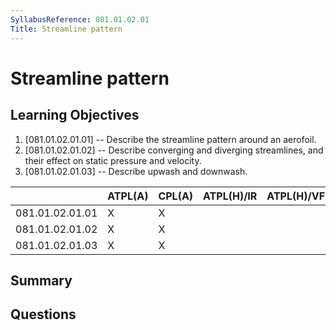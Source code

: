 ```yaml
---
SyllabusReference: 081.01.02.01
Title: Streamline pattern
---
```


# Streamline pattern

## Learning Objectives

1. [081.01.02.01.01] -- Describe the streamline pattern around an aerofoil.
2. [081.01.02.01.02] -- Describe converging and diverging streamlines, and their
   effect on static pressure and velocity.
3. [081.01.02.01.03] -- Describe upwash and downwash.

|                 | ATPL(A) | CPL(A) | ATPL(H)/IR | ATPL(H)/VFR | CPL(H) | IR  | CBIR(A) |
| --------------- | ------- | ------ | ---------- | ----------- | ------ | --- | ------- |
| 081.01.02.01.01 | X       | X      |            |             |        |     |         |
| 081.01.02.01.02 | X       | X      |            |             |        |     |         |
| 081.01.02.01.03 | X       | X      |            |             |        |     |         |

## Summary

## Questions
